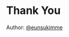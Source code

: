 # Thank You

Author: [@eunsukimme](https://blog.eunsukim.me)

<!-- block-start: grid, sns-box -->
<!-- account: github, eunsukimme -->
<!-- account: linkedin, eunsukimme -->
<!-- block-end -->
